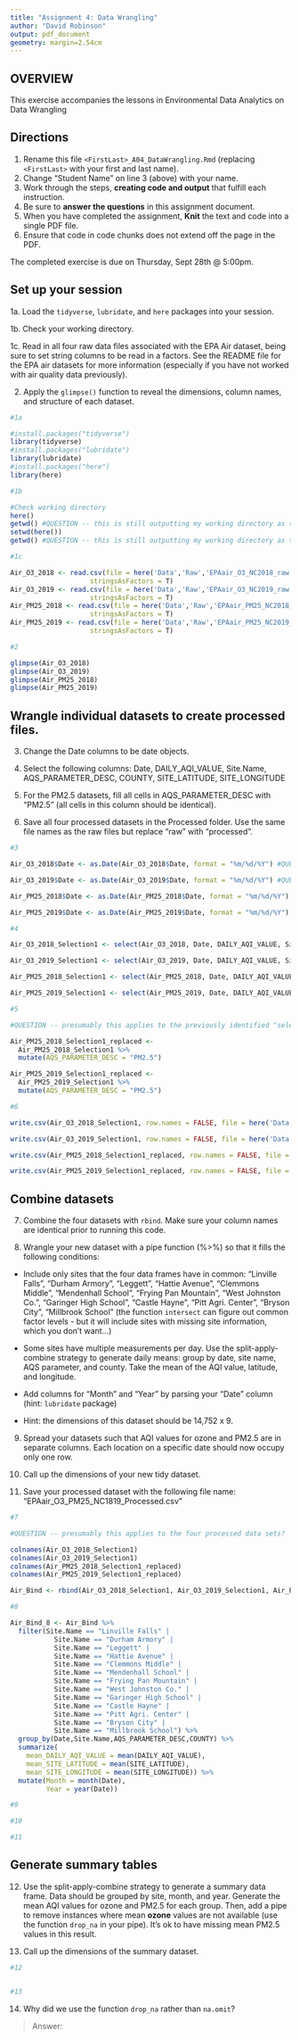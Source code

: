 ```yaml
---
title: "Assignment 4: Data Wrangling"
author: "David Robinson"
output: pdf_document
geometry: margin=2.54cm
---
```


## OVERVIEW

This exercise accompanies the lessons in Environmental Data Analytics on Data Wrangling 

## Directions

1. Rename this file `<FirstLast>_A04_DataWrangling.Rmd` (replacing `<FirstLast>` with your first and last name).
2. Change "Student Name" on line 3 (above) with your name.
3. Work through the steps, **creating code and output** that fulfill each instruction.
4. Be sure to **answer the questions** in this assignment document.
5. When you have completed the assignment, **Knit** the text and code into a single PDF file.
6. Ensure that code in code chunks does not extend off the page in the PDF.

The completed exercise is due on Thursday, Sept 28th @ 5:00pm.

## Set up your session 

1a. Load the `tidyverse`,  `lubridate`, and `here` packages into your session.

1b. Check your working directory.

1c. Read in all four raw data files associated with the EPA Air dataset, being sure to set string columns to be read in a factors. See the README file for the EPA air datasets for more information (especially if you have not worked with air quality data previously). 

2. Apply the `glimpse()` function to reveal the dimensions, column names, and structure of each dataset. 

```r
#1a 

#install.packages("tidyverse")
library(tidyverse)
#install.packages("lubridate")
library(lubridate)
#install.packages("here")
library(here)

#1b 

#Check working directory
here()
getwd() #QUESTION -- this is still outputting my working directory as the Assignments/4 - 04 folder versus the main project folder? I understand that here() is not affected by setwd() but it still doesn't seem to be resetting properly
setwd(here())
getwd() #QUESTION -- this is still outputting my working directory as the Assignments/4 - 04 folder versus the main project folder? I understand that here() is not affected by setwd() but it still doesn't seem to be resetting properly

#1c 

Air_O3_2018 <- read.csv(file = here('Data','Raw','EPAair_O3_NC2018_raw.csv'),
                    stringsAsFactors = T)
Air_O3_2019 <- read.csv(file = here('Data','Raw','EPAair_O3_NC2019_raw.csv'),
                    stringsAsFactors = T)
Air_PM25_2018 <- read.csv(file = here('Data','Raw','EPAair_PM25_NC2018_raw.csv'),
                    stringsAsFactors = T)
Air_PM25_2019 <- read.csv(file = here('Data','Raw','EPAair_PM25_NC2019_raw.csv'),
                    stringsAsFactors = T)

#2 

glimpse(Air_O3_2018)
glimpse(Air_O3_2019)
glimpse(Air_PM25_2018)
glimpse(Air_PM25_2019)

```


## Wrangle individual datasets to create processed files.

3. Change the Date columns to be date objects.

4. Select the following columns: Date, DAILY_AQI_VALUE, Site.Name, AQS_PARAMETER_DESC, COUNTY, SITE_LATITUDE, SITE_LONGITUDE

5. For the PM2.5 datasets, fill all cells in AQS_PARAMETER_DESC with "PM2.5" (all cells in this column should be identical).

6. Save all four processed datasets in the Processed folder. Use the same file names as the raw files but replace "raw" with "processed".

```r
#3

Air_O3_2018$Date <- as.Date(Air_O3_2018$Date, format = "%m/%d/%Y") #QUESTION -- what is the difference between doing this with lowercase versus capital case? Also, the order changes from mm/dd/yyyy to yyyy-mm-dd. Is that a problem?

Air_O3_2019$Date <- as.Date(Air_O3_2019$Date, format = "%m/%d/%Y") #QUESTION -- same as above.

Air_PM25_2018$Date <- as.Date(Air_PM25_2018$Date, format = "%m/%d/%Y") #QUESTION -- same as above.

Air_PM25_2019$Date <- as.Date(Air_PM25_2019$Date, format = "%m/%d/%Y") #QUESTION -- same as above.

#4

Air_O3_2018_Selection1 <- select(Air_O3_2018, Date, DAILY_AQI_VALUE, Site.Name, AQS_PARAMETER_DESC, COUNTY, SITE_LATITUDE, SITE_LONGITUDE)

Air_O3_2019_Selection1 <- select(Air_O3_2019, Date, DAILY_AQI_VALUE, Site.Name, AQS_PARAMETER_DESC, COUNTY, SITE_LATITUDE, SITE_LONGITUDE)

Air_PM25_2018_Selection1 <- select(Air_PM25_2018, Date, DAILY_AQI_VALUE, Site.Name, AQS_PARAMETER_DESC, COUNTY, SITE_LATITUDE, SITE_LONGITUDE)

Air_PM25_2019_Selection1 <- select(Air_PM25_2019, Date, DAILY_AQI_VALUE, Site.Name, AQS_PARAMETER_DESC, COUNTY, SITE_LATITUDE, SITE_LONGITUDE)

#5

#QUESTION -- presumably this applies to the previously identified "selection" datasets?

Air_PM25_2018_Selection1_replaced <-
  Air_PM25_2018_Selection1 %>%
  mutate(AQS_PARAMETER_DESC = "PM2.5")

Air_PM25_2019_Selection1_replaced <-
  Air_PM25_2019_Selection1 %>%
  mutate(AQS_PARAMETER_DESC = "PM2.5")

#6

write.csv(Air_O3_2018_Selection1, row.names = FALSE, file = here('Data','Processed','Air_O3_2018_processed'))

write.csv(Air_O3_2019_Selection1, row.names = FALSE, file = here('Data','Processed','Air_O3_2019_processed'))

write.csv(Air_PM25_2018_Selection1_replaced, row.names = FALSE, file = here('Data','Processed','Air_PM25_2018_processed'))

write.csv(Air_PM25_2019_Selection1_replaced, row.names = FALSE, file = here('Data','Processed','Air_PM25_2019_processed'))

```


## Combine datasets

7. Combine the four datasets with `rbind`. Make sure your column names are identical prior to running this code.

8. Wrangle your new dataset with a pipe function (%>%) so that it fills the following conditions: 

  * Include only sites that the four data frames have in common: "Linville Falls", "Durham Armory", "Leggett", "Hattie Avenue", "Clemmons Middle", "Mendenhall School", "Frying Pan Mountain", "West Johnston Co.", "Garinger High School", "Castle Hayne", "Pitt Agri. Center", "Bryson City", "Millbrook School" (the function `intersect` can figure out common factor levels - but it will include sites with missing site information, which you don't want...) 

  * Some sites have multiple measurements per day. Use the split-apply-combine strategy to generate daily means: group by date, site name, AQS parameter, and county. Take the mean of the AQI value, latitude, and longitude.
  
  * Add columns for "Month" and "Year" by parsing your "Date" column (hint: `lubridate` package)
  
  * Hint: the dimensions of this dataset should be 14,752 x 9.

9. Spread your datasets such that AQI values for ozone and PM2.5 are in separate columns. Each location on a specific date should now occupy only one row.

10. Call up the dimensions of your new tidy dataset.

11. Save your processed dataset with the following file name: "EPAair_O3_PM25_NC1819_Processed.csv"

```r
#7 

#QUESTION -- presumably this applies to the four processed data sets?

colnames(Air_O3_2018_Selection1)
colnames(Air_O3_2019_Selection1)
colnames(Air_PM25_2018_Selection1_replaced)
colnames(Air_PM25_2019_Selection1_replaced)

Air_Bind <- rbind(Air_O3_2018_Selection1, Air_O3_2019_Selection1, Air_PM25_2018_Selection1_replaced, Air_PM25_2019_Selection1_replaced)

#8 

Air_Bind_8 <- Air_Bind %>%
  filter(Site.Name == "Linville Falls" |
           Site.Name == "Durham Armory" |
           Site.Name == "Leggett" |
           Site.Name == "Hattie Avenue" |
           Site.Name == "Clemmons Middle" |
           Site.Name == "Mendenhall School" |
           Site.Name == "Frying Pan Mountain" |
           Site.Name == "West Johnston Co." |
           Site.Name == "Garinger High School" |
           Site.Name == "Castle Hayne" |
           Site.Name == "Pitt Agri. Center" |
           Site.Name == "Bryson City" |
           Site.Name == "Millbrook School") %>%
  group_by(Date,Site.Name,AQS_PARAMETER_DESC,COUNTY) %>%
  summarize(
    mean_DAILY_AQI_VALUE = mean(DAILY_AQI_VALUE),
    mean_SITE_LATITUDE = mean(SITE_LATITUDE),
    mean_SITE_LONGITUDE = mean(SITE_LONGITUDE)) %>%
  mutate(Month = month(Date),
         Year = year(Date))

#9

#10

#11

```


## Generate summary tables

12. Use the split-apply-combine strategy to generate a summary data frame. Data should be grouped by site, month, and year. Generate the mean AQI values for ozone and PM2.5 for each group. Then, add a pipe to remove instances where mean **ozone** values are not available (use the function `drop_na` in your pipe). It's ok to have missing mean PM2.5 values in this result. 

13. Call up the dimensions of the summary dataset.

```r

#12


#13


```

14. Why did we use the function `drop_na` rather than `na.omit`?

> Answer: 

